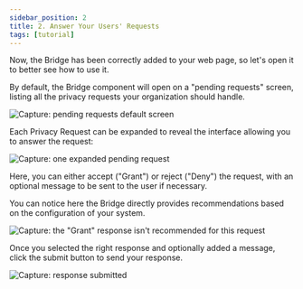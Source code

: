 ```yaml
---
sidebar_position: 2
title: 2. Answer Your Users' Requests
tags: [tutorial]
---
```


Now, the Bridge has been correctly added to your web page, so let's open it to better see how to use it.

By default, the Bridge component will open on a "pending requests" screen, listing all the privacy requests your organization should handle.

![Capture: pending requests default screen](/img/captures/dci-pending-requests-01.png)

Each Privacy Request can be expanded to reveal the interface allowing you to answer the request:

![Capture: one expanded pending request](/img/captures/dci-pending-requests-02.png)

Here, you can either accept ("Grant") or reject ("Deny") the request, with an optional message to be sent to the user if necessary.

You can notice here the Bridge directly provides recommendations based on the configuration of your system.

![Capture: the "Grant" response isn't recommended for this request](/img/captures/dci-pending-requests-not-recommended.png)

Once you selected the right response and optionally added a message, click the submit button to send your response.

![Capture: response submitted](/img/captures/dci-pending-requests-submitted.png)
